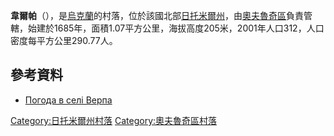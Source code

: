 {{coord|51|22|49|N|28|23|24|E|scale:30000|display=title}}

'''韋爾帕'''（{{lang-uk|Верпа}}），是[[烏克蘭|烏克蘭]]的村落，位於該國北部[[日托米爾州|日托米爾州]]，由[[奧夫魯奇區|奧夫魯奇區]]負責管轄，始建於1685年，面積1.07平方公里，海拔高度205米，2001年人口312，人口密度每平方公里290.77人。

==參考資料==
* [http://weather.in.ua/ua/zhitomirskaja/3185 Погода в селі Верпа] {{Wayback|url=http://weather.in.ua/ua/zhitomirskaja/3185 |date=20111219153556 }}

{{DEFAULTSORT:Верпа}}
[[Category:日托米爾州村落|Category:日托米爾州村落]]
[[Category:奧夫魯奇區村落|Category:奧夫魯奇區村落]]


{{Zhytomyr-geo-stub}}